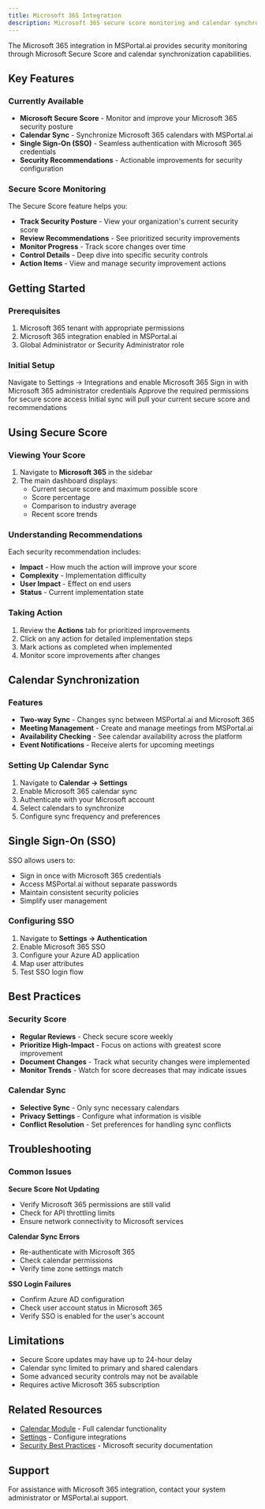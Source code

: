 ```yaml
---
title: Microsoft 365 Integration
description: Microsoft 365 secure score monitoring and calendar synchronization
---
```


The Microsoft 365 integration in MSPortal.ai provides security monitoring through Microsoft Secure Score and calendar synchronization capabilities.

## Key Features

### Currently Available
- **Microsoft Secure Score** - Monitor and improve your Microsoft 365 security posture
- **Calendar Sync** - Synchronize Microsoft 365 calendars with MSPortal.ai
- **Single Sign-On (SSO)** - Seamless authentication with Microsoft 365 credentials
- **Security Recommendations** - Actionable improvements for security configuration

### Secure Score Monitoring

The Secure Score feature helps you:
- **Track Security Posture** - View your organization's current security score
- **Review Recommendations** - See prioritized security improvements
- **Monitor Progress** - Track score changes over time
- **Control Details** - Deep dive into specific security controls
- **Action Items** - View and manage security improvement actions

## Getting Started

### Prerequisites
1. Microsoft 365 tenant with appropriate permissions
2. Microsoft 365 integration enabled in MSPortal.ai
3. Global Administrator or Security Administrator role

### Initial Setup

<Steps>
  <Step title="Enable Integration">
    Navigate to Settings → Integrations and enable Microsoft 365
  </Step>
  <Step title="Authenticate">
    Sign in with Microsoft 365 administrator credentials
  </Step>
  <Step title="Grant Permissions">
    Approve the required permissions for secure score access
  </Step>
  <Step title="Sync Data">
    Initial sync will pull your current secure score and recommendations
  </Step>
</Steps>

## Using Secure Score

### Viewing Your Score

1. Navigate to **Microsoft 365** in the sidebar
2. The main dashboard displays:
   - Current secure score and maximum possible score
   - Score percentage
   - Comparison to industry average
   - Recent score trends

### Understanding Recommendations

Each security recommendation includes:
- **Impact** - How much the action will improve your score
- **Complexity** - Implementation difficulty
- **User Impact** - Effect on end users
- **Status** - Current implementation state

### Taking Action

1. Review the **Actions** tab for prioritized improvements
2. Click on any action for detailed implementation steps
3. Mark actions as completed when implemented
4. Monitor score improvements after changes

## Calendar Synchronization

### Features
- **Two-way Sync** - Changes sync between MSPortal.ai and Microsoft 365
- **Meeting Management** - Create and manage meetings from MSPortal.ai
- **Availability Checking** - See calendar availability across the platform
- **Event Notifications** - Receive alerts for upcoming meetings

### Setting Up Calendar Sync

1. Navigate to **Calendar → Settings**
2. Enable Microsoft 365 calendar sync
3. Authenticate with your Microsoft account
4. Select calendars to synchronize
5. Configure sync frequency and preferences

## Single Sign-On (SSO)

SSO allows users to:
- Sign in once with Microsoft 365 credentials
- Access MSPortal.ai without separate passwords
- Maintain consistent security policies
- Simplify user management

### Configuring SSO

1. Navigate to **Settings → Authentication**
2. Enable Microsoft 365 SSO
3. Configure your Azure AD application
4. Map user attributes
5. Test SSO login flow

## Best Practices

### Security Score
- **Regular Reviews** - Check secure score weekly
- **Prioritize High-Impact** - Focus on actions with greatest score improvement
- **Document Changes** - Track what security changes were implemented
- **Monitor Trends** - Watch for score decreases that may indicate issues

### Calendar Sync
- **Selective Sync** - Only sync necessary calendars
- **Privacy Settings** - Configure what information is visible
- **Conflict Resolution** - Set preferences for handling sync conflicts

## Troubleshooting

### Common Issues

**Secure Score Not Updating**
- Verify Microsoft 365 permissions are still valid
- Check for API throttling limits
- Ensure network connectivity to Microsoft services

**Calendar Sync Errors**
- Re-authenticate with Microsoft 365
- Check calendar permissions
- Verify time zone settings match

**SSO Login Failures**
- Confirm Azure AD configuration
- Check user account status in Microsoft 365
- Verify SSO is enabled for the user's account

## Limitations

- Secure Score updates may have up to 24-hour delay
- Calendar sync limited to primary and shared calendars
- Some advanced security controls may not be available
- Requires active Microsoft 365 subscription

## Related Resources

- [Calendar Module](../calendar/index) - Full calendar functionality
- [Settings](../settings/index) - Configure integrations
- [Security Best Practices](https://docs.microsoft.com/security) - Microsoft security documentation

## Support

For assistance with Microsoft 365 integration, contact your system administrator or MSPortal.ai support.